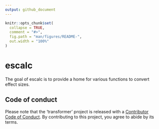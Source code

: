 ```yaml
---
output: github_document
---
```


<!-- README.md is generated from README.Rmd. Please edit that file -->

```r
knitr::opts_chunk$set(
  collapse = TRUE,
  comment = "#>",
  fig.path = "man/figures/README-",
  out.width = "100%"
)
```
# escalc

The goal of escalc is to provide a home for various functions to convert effect sizes.

## Code of conduct

Please note that the 'transformer' project is released with a [Contributor Code of Conduct](CODE_OF_CONDUCT.md). By contributing to this project, you agree to abide by its terms.